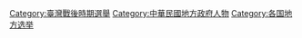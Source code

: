 [[Category:臺灣戰後時期選舉|Category:臺灣戰後時期選舉]]
[[Category:中華民國地方政府人物|Category:中華民國地方政府人物]]
[[Category:各国地方选举|Category:各国地方选举]]